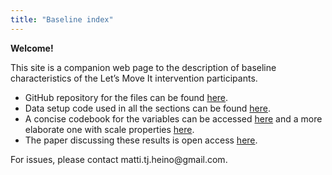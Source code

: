 ```yaml
---
title: "Baseline index"
---
```


**Welcome!**

This site is a companion web page to the description of baseline characteristics of the Let's Move It intervention participants.

* GitHub repository for the files can be found [here](https://github.com/heinonmatti/baseline-visu).  
* Data setup code used in all the sections can be found [here](https://raw.githubusercontent.com/heinonmatti/baseline-visu/master/baseline-datasetup.R).  
* A concise codebook for the variables can be accessed [here](codebook_concise.html) and a more elaborate one with scale properties [here](codebook_elaborate.html).  
* The paper discussing these results is open access [here](https://www.tandfonline.com/doi/full/10.1080/21642850.2019.1646136).

For issues, please contact matti.tj.heino@gmail.com. 



